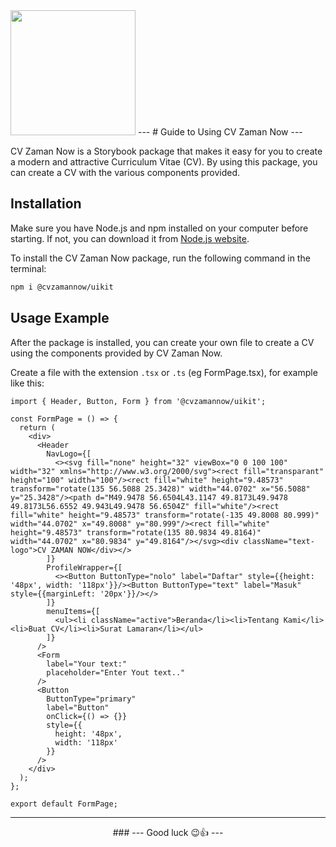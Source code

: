 

<Meta title="Instructions For Use" />

<img width="200px" src={Logo}/>
---
<TitleIns>
#  Guide to Using CV Zaman Now
</TitleIns>
---


CV Zaman Now is a Storybook package that makes it easy for you to create a modern and attractive Curriculum Vitae (CV). By using this package, you can create a CV with the various components provided.

## Installation

Make sure you have Node.js and npm installed on your computer before starting. If not, you can download it from [Node.js website](https://nodejs.org/).

To install the CV Zaman Now package, run the following command in the terminal:

```bash
npm i @cvzamannow/uikit
```

## Usage Example

After the package is installed, you can create your own file to create a CV using the components provided by CV Zaman Now.

Create a file with the extension `.tsx` or `.ts` (eg FormPage.tsx), for example like this:

```tsx
import { Header, Button, Form } from '@cvzamannow/uikit';

const FormPage = () => {
  return (
    <div>
      <Header
        NavLogo={[
          <><svg fill="none" height="32" viewBox="0 0 100 100" width="32" xmlns="http://www.w3.org/2000/svg"><rect fill="transparant" height="100" width="100"/><rect fill="white" height="9.48573" transform="rotate(135 56.5088 25.3428)" width="44.0702" x="56.5088" y="25.3428"/><path d="M49.9478 56.6504L43.1147 49.8173L49.9478 49.8173L56.6552 49.943L49.9478 56.6504Z" fill="white"/><rect fill="white" height="9.48573" transform="rotate(-135 49.8008 80.999)" width="44.0702" x="49.8008" y="80.999"/><rect fill="white" height="9.48573" transform="rotate(135 80.9834 49.8164)" width="44.0702" x="80.9834" y="49.8164"/></svg><div className="text-logo">CV ZAMAN NOW</div></>
        ]}
        ProfileWrapper={[
          <><Button ButtonType="nolo" label="Daftar" style={{height: '48px', width: '118px'}}/><Button ButtonType="text" label="Masuk" style={{marginLeft: '20px'}}/></>
        ]}
        menuItems={[
          <ul><li className="active">Beranda</li><li>Tentang Kami</li><li>Buat CV</li><li>Surat Lamaran</li></ul>
        ]}
      />
      <Form
        label="Your text:"
        placeholder="Enter Yout text.."
      />
      <Button
        ButtonType="primary"
        label="Button"
        onClick={() => {}}
        style={{
          height: '48px',
          width: '118px'
        }}
      />
    </div>
  );
};

export default FormPage;
```
---
<center>
### --- Good luck 😉👍 ---
</center>
